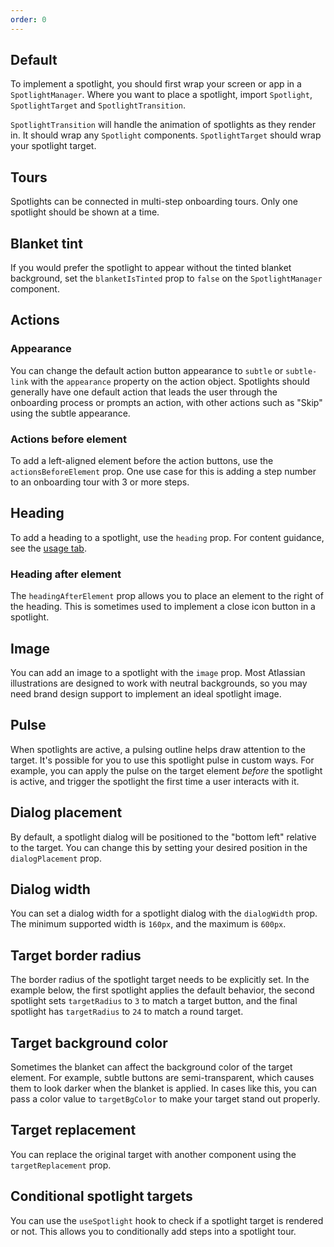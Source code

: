 ```yaml
---
order: 0
---
```



## Default

To implement a spotlight, you should first wrap your screen or app in a `SpotlightManager`. Where you want to place a spotlight, import `Spotlight`, `SpotlightTarget` and `SpotlightTransition`.

`SpotlightTransition` will handle the animation of spotlights as they render in. It should wrap any `Spotlight` components. `SpotlightTarget` should wrap your spotlight target.

<Example Component={SpotlightSingle} packageName="@atlaskit/onboarding" />

## Tours

Spotlights can be connected in multi-step onboarding tours. Only one spotlight should be shown at a time.

<Example Component={SpotlightTour} packageName="@atlaskit/onboarding" />

## Blanket tint

If you would prefer the spotlight to appear without the tinted blanket background, set the `blanketIsTinted` prop to `false` on the `SpotlightManager` component.

<Example
  Component={SpotlightBlanketIsTinted}
  packageName="@atlaskit/onboarding"
/>

## Actions

### Appearance

You can change the default action button appearance to `subtle` or `subtle-link` with the `appearance` property on the action object. Spotlights should generally have one default action that leads the user through the onboarding process or prompts an action, with other actions such as "Skip" using the subtle appearance.

<Example
  Component={SpotlightActionsAppearance}
  packageName="@atlaskit/onboarding"
/>

### Actions before element

To add a left-aligned element before the action buttons, use the `actionsBeforeElement` prop. One use case for this is adding a step number to an onboarding tour with 3 or more steps.

<Example
  Component={SpotlightActionsBefore}
  packageName="@atlaskit/onboarding"
/>

## Heading

To add a heading to a spotlight, use the `heading` prop. For content guidance, see the [usage tab](/components/onboarding/usage).

### Heading after element

The `headingAfterElement` prop allows you to place an element to the right of the heading. This is sometimes used to implement a close icon button in a spotlight.

<Example
  Component={SpotlightHeadingAfterElement}
  packageName="@atlaskit/onboarding"
/>

## Image

You can add an image to a spotlight with the `image` prop. Most Atlassian illustrations are designed to work with neutral backgrounds, so you may need brand design support to implement an ideal spotlight image.

<Example Component={SpotlightImage} packageName="@atlaskit/onboarding" />

## Pulse

When spotlights are active, a pulsing outline helps draw attention to the target. It's possible for you to use this spotlight pulse in custom ways. For example, you can apply the pulse on the target element _before_ the spotlight is active, and trigger the spotlight the first time a user interacts with it.

<Example Component={SpotlightPulse} packageName="@atlaskit/onboarding" />

## Dialog placement

By default, a spotlight dialog will be positioned to the "bottom left" relative to the target. You can change this by setting your desired position in the `dialogPlacement` prop.

<Example
  Component={SpotlightDialogPlacement}
  packageName="@atlaskit/onboarding"
/>

## Dialog width

You can set a dialog width for a spotlight dialog with the `dialogWidth` prop. The minimum supported width is `160px`, and the maximum is `600px`.

<Example Component={SpotlightDialogWidth} packageName="@atlaskit/onboarding" />

## Target border radius

The border radius of the spotlight target needs to be explicitly set. In the example below, the first spotlight applies the default behavior, the second spotlight sets `targetRadius` to `3` to match a target button, and the final spotlight has `targetRadius` to `24` to match a round target.

<Example Component={SpotlightTargetRadius} packageName="@atlaskit/onboarding" />

## Target background color

Sometimes the blanket can affect the background color of the target element. For example, subtle buttons are semi-transparent, which causes them to look darker when the blanket is applied. In cases like this, you can pass a color value to `targetBgColor` to make your target stand out properly.

<Example
  Component={SpotlightTargetBackground}
  packageName="@atlaskit/onboarding"
/>

## Target replacement

You can replace the original target with another component using the `targetReplacement` prop.

<Example
  Component={SpotlightTargetReplacement}
  packageName="@atlaskit/onboarding"
/>

## Conditional spotlight targets

You can use the `useSpotlight` hook to check if a spotlight target is rendered or not. This allows you to conditionally add steps into a spotlight tour.

<Example
  Component={SpotlightConditionalTargets}
  packageName="@atlaskit/onboarding"
/>
